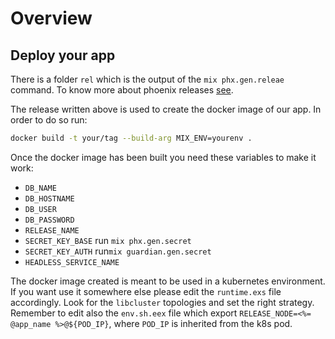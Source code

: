 # Overview

## Deploy your app
There is a folder `rel` which is the output of the `mix phx.gen.releae` command.
To know more about phoenix releases [see](https://hexdocs.pm/phoenix/releases.html).

The release written above is used to create the docker image of our app. In order to do so run:

```bash
docker build -t your/tag --build-arg MIX_ENV=yourenv .
```
Once the docker image has been built you need these variables to make it work:
- `DB_NAME`
- `DB_HOSTNAME`
- `DB_USER`
- `DB_PASSWORD`
- `RELEASE_NAME`
- `SECRET_KEY_BASE` run `mix phx.gen.secret`
- `SECRET_KEY_AUTH` run`mix guardian.gen.secret`
- `HEADLESS_SERVICE_NAME`

The docker image created is meant to be used in a kubernetes environment.
If you want use it somewhere else please edit the `runtime.exs` file accordingly.
Look for the `libcluster` topologies and set the right strategy.
Remember to edit also the `env.sh.eex` file which export `RELEASE_NODE=<%= @app_name %>@${POD_IP}`, where `POD_IP` is inherited from the k8s pod.
